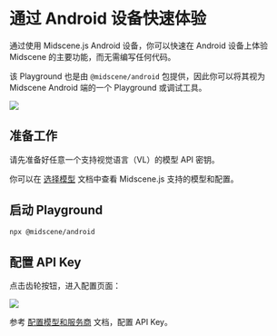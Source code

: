 
# 通过 Android 设备快速体验

通过使用 Midscene.js Android 设备，你可以快速在 Android 设备上体验 Midscene 的主要功能，而无需编写任何代码。

该 Playground 也是由 `@midscene/android` 包提供，因此你可以将其视为 Midscene  Android 端的一个 Playground 或调试工具。

![](/android-playground.png)


## 准备工作

请先准备好任意一个支持视觉语言（VL）的模型 API 密钥。

你可以在 [选择模型](./choose-a-model) 文档中查看 Midscene.js 支持的模型和配置。

## 启动 Playground

```bash
npx @midscene/android
```

## 配置 API Key

点击齿轮按钮，进入配置页面：

![](/android-set-env.png)

参考 [配置模型和服务商](./model-provider) 文档，配置 API Key。

<StartExperience />